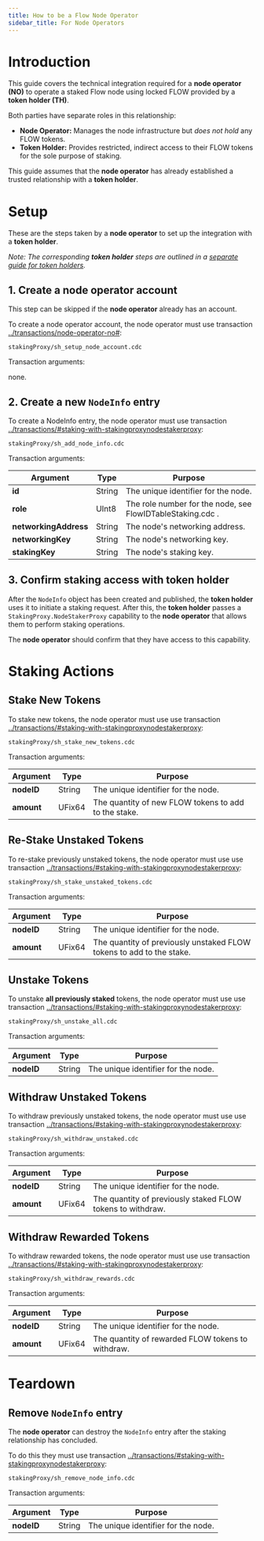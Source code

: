 ```yaml
---
title: How to be a Flow Node Operator
sidebar_title: For Node Operators
---
```


# Introduction

This guide covers the technical integration required for a **node operator (NO)** to operate
a staked Flow node using locked FLOW provided by a **token holder (TH)**.

Both parties have separate roles in this relationship:

- **Node Operator:** Manages the node infrastructure but _does not hold_ any FLOW tokens.
- **Token Holder:** Provides restricted, indirect access to their FLOW tokens for the sole purpose of staking.

This guide assumes that the **node operator** has already established a 
trusted relationship with a **token holder**.

# Setup

These are the steps taken by a **node operator** to set up the integration with a **token holder**.

_Note: The corresponding **token holder** steps are outlined in a 
[separate guide for token holders](/token/staking2/stakers)._

## 1. Create a node operator account

This step can be skipped if the **node operator** already has an account.

To create a node operator account, the node operator must use transaction [../transactions/node-operator-no#](NO.01):

`stakingProxy/sh_setup_node_account.cdc`

Transaction arguments:

none.

## 2. Create a new `NodeInfo` entry

To create a NodeInfo entry, the node operator must use transaction [../transactions/#staking-with-stakingproxynodestakerproxy](NO.02):

`stakingProxy/sh_add_node_info.cdc`

Transaction arguments:

| Argument              | Type   | Purpose |
|-----------------------|--------|---------|
| **id**                | String | The unique identifier for the node. |
| **role**              | UInt8  | The role number for the node, see FlowIDTableStaking.cdc . |
| **networkingAddress** | String | The node's networking address. |
| **networkingKey**     | String | The node's networking key. |
| **stakingKey**        | String | The node's staking key. |

## 3. Confirm staking access with token holder

After the `NodeInfo` object has been created and published, 
the **token holder** uses it to initiate a staking request. 
After this, the **token holder** passes a `StakingProxy.NodeStakerProxy`
capability to the **node operator** that allows them to perform staking operations.

The **node operator** should confirm that they have access to this capability.

# Staking Actions

## Stake New Tokens

To stake new tokens, the node operator must use use transaction [../transactions/#staking-with-stakingproxynodestakerproxy](NO.05):

`stakingProxy/sh_stake_new_tokens.cdc`

Transaction arguments:

| Argument   | Type   | Purpose |
|------------|--------|---------|
| **nodeID** | String | The unique identifier for the node. |
| **amount** | UFix64 | The quantity of new FLOW tokens to add to the stake. |

## Re-Stake Unstaked Tokens

To re-stake previously unstaked tokens, the node operator must use use transaction [../transactions/#staking-with-stakingproxynodestakerproxy](NO.06):

`stakingProxy/sh_stake_unstaked_tokens.cdc`

Transaction arguments:

| Argument   | Type   | Purpose |
|------------|--------|---------|
| **nodeID** | String | The unique identifier for the node. |
| **amount** | UFix64 | The quantity of previously unstaked FLOW tokens to add to the stake. |

## Unstake Tokens

To unstake **all previously staked** tokens, the node operator must use use transaction [../transactions/#staking-with-stakingproxynodestakerproxy](NO.07):

`stakingProxy/sh_unstake_all.cdc`

Transaction arguments:

| Argument   | Type   | Purpose |
|------------|--------|---------|
| **nodeID** | String | The unique identifier for the node. |

## Withdraw Unstaked Tokens

To withdraw previously unstaked tokens, the node operator must use use transaction [../transactions/#staking-with-stakingproxynodestakerproxy](NO.08):

`stakingProxy/sh_withdraw_unstaked.cdc`

Transaction arguments:

| Argument   | Type   | Purpose |
|------------|--------|---------|
| **nodeID** | String | The unique identifier for the node. |
| **amount** | UFix64 | The quantity of previously staked FLOW tokens to withdraw. |

## Withdraw Rewarded Tokens

To withdraw rewarded tokens, the node operator must use use transaction [../transactions/#staking-with-stakingproxynodestakerproxy](NO.09):

`stakingProxy/sh_withdraw_rewards.cdc`

Transaction arguments:

| Argument   | Type   | Purpose |
|------------|--------|---------|
| **nodeID** | String | The unique identifier for the node. |
| **amount** | UFix64 | The quantity of rewarded FLOW tokens to withdraw. |

# Teardown

## Remove `NodeInfo` entry

The **node operator** can destroy the `NodeInfo` entry after 
the staking relationship has concluded.

To do this they must use transaction [../transactions/#staking-with-stakingproxynodestakerproxy](NO.03):

`stakingProxy/sh_remove_node_info.cdc`

Transaction arguments:

| Argument   | Type   | Purpose |
|------------|--------|---------|
| **nodeID** | String | The unique identifier for the node. |
